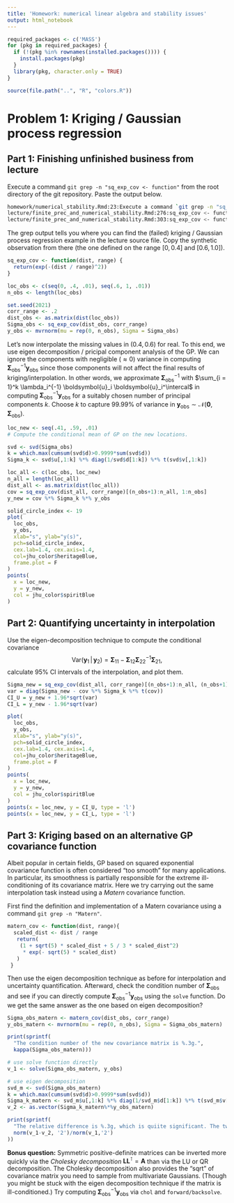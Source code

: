 ```yaml
---
title: 'Homework: numerical linear algebra and stability issues'
output: html_notebook
---
```


```r
required_packages <- c('MASS')
for (pkg in required_packages) {
  if (!(pkg %in% rownames(installed.packages()))) {
    install.packages(pkg)
  }
  library(pkg, character.only = TRUE)
}

source(file.path("..", "R", "colors.R"))
```


# Problem 1: Kriging / Gaussian process regression

## Part 1: Finishing unfinished business from lecture

Execute a command `git grep -n "sq_exp_cov <- function"` from the root directory of the git repository.
Paste the output below.

```zsh
homework/numerical_stability.Rmd:23:Execute a command `git grep -n "sq_exp_cov <- function"` from the root directory of the git repository.
lecture/finite_prec_and_numerical_stability.Rmd:276:sq_exp_cov <- function(dist, range) {
lecture/finite_prec_and_numerical_stability.Rmd:303:sq_exp_cov <- function(dist, range) {
```

The grep output tells you where you can find the (failed) kriging / Gaussian process regression example in the lecture source file.
Copy the synthetic observation from there (the one defined on the range $[0, 0.4]$ and $[0.6, 1.0]$).

```r
sq_exp_cov <- function(dist, range) {
  return(exp(-(dist / range)^2))
}

loc_obs <- c(seq(0, .4, .01), seq(.6, 1, .01))
n_obs <- length(loc_obs)

set.seed(2021)
corr_range <- .2
dist_obs <- as.matrix(dist(loc_obs))
Sigma_obs <- sq_exp_cov(dist_obs, corr_range)
y_obs <- mvrnorm(mu = rep(0, n_obs), Sigma = Sigma_obs)
```

Let's now interpolate the missing values in $(0.4, 0.6)$ for real.
To this end, we use eigen decomposition / pricipal component analysis of the GP.
We can ignore the components with negligible ($\approx 0$) variance in computing $\boldsymbol{\Sigma}_{\textrm{obs}}^{-1} \boldsymbol{y}_{\textrm{obs}}$ since those components will not affect the final results of kriging/interpolation.
In other words, we approximate $\boldsymbol{\Sigma}_{\textrm{obs}}^{-1}$ with $\sum_{i = 1}^k \lambda_i^{-1} \boldsymbol{u}_i \boldsymbol{u}_i^\intercal$ in computing $\boldsymbol{\Sigma}_{\textrm{obs}}^{-1} \boldsymbol{y}_{\textrm{obs}}$ for a suitably chosen number of principal components $k$.
Choose $k$ to capture $99.99$\% of variance in $\boldsymbol{y}_{\textrm{obs}} \sim \mathcal{N}(\boldsymbol{0}, \boldsymbol{\Sigma}_{\textrm{obs}})$.

```r
loc_new <- seq(.41, .59, .01)
# Compute the conditional mean of GP on the new locations.
```

```r
svd <- svd(Sigma_obs)
k = which.max(cumsum(svd$d)>0.9999*sum(svd$d))
Sigma_k <- svd$u[,1:k] %*% diag(1/svd$d[1:k]) %*% t(svd$v[,1:k])

loc_all <- c(loc_obs, loc_new)
n_all = length(loc_all)
dist_all <- as.matrix(dist(loc_all))
cov = sq_exp_cov(dist_all, corr_range)[(n_obs+1):n_all, 1:n_obs]
y_new = cov %*% Sigma_k %*% y_obs

solid_circle_index <- 19
plot(
  loc_obs,
  y_obs,
  xlab="s", ylab="y(s)", 
  pch=solid_circle_index,
  cex.lab=1.4, cex.axis=1.4, 
  col=jhu_color$heritageBlue, 
  frame.plot = F
)
points(
  x = loc_new,
  y = y_new,
  col = jhu_color$spiritBlue
)
```

## Part 2: Quantifying uncertainty in interpolation
Use the eigen-decomposition technique to compute the conditional covariance 
$$\textrm{Var}(\boldsymbol{y}_1 \, | \, \boldsymbol{y}_2)
  = \boldsymbol{\Sigma}_{11} - \boldsymbol{\Sigma}_{12} \boldsymbol{\Sigma}_{22}^{-1} \boldsymbol{\Sigma}_{21},$$
calculate 95% CI intervals of the interpolation, and plot them.
```r
Sigma_new = sq_exp_cov(dist_all, corr_range)[(n_obs+1):n_all, (n_obs+1):n_all]
var = diag(Sigma_new - cov %*% Sigma_k %*% t(cov))
CI_U = y_new + 1.96*sqrt(var)
CI_L = y_new - 1.96*sqrt(var)

plot(
  loc_obs,
  y_obs,
  xlab="s", ylab="y(s)", 
  pch=solid_circle_index,
  cex.lab=1.4, cex.axis=1.4, 
  col=jhu_color$heritageBlue, 
  frame.plot = F
)
points(
  x = loc_new,
  y = y_new,
  col = jhu_color$spiritBlue
)
points(x = loc_new, y = CI_U, type = 'l')
points(x = loc_new, y = CI_L, type = 'l')
```

## Part 3: Kriging based on an alternative GP covariance function

Albeit popular in certain fields, GP based on squared exponential covariance function is often considered "too smooth" for many applications.
In particular, its smoothness is partially responsible for the extreme ill-conditioning of its covariance matrix. 
Here we try carrying out the same interpolation task instead using a _Matern_ covariance function. 

First find the definition and implementation of a Matern covariance using a command `git grep -n "Matern"`.

```r
matern_cov <- function(dist, range){ 
  scaled_dist <- dist / range 
   return( 
    (1 + sqrt(5) * scaled_dist + 5 / 3 * scaled_dist^2)  
     * exp(- sqrt(5) * scaled_dist) 
   ) 
 } 
```

Then use the eigen decomposition technique as before for interpolation and uncertainty quantification.
Afterward, check the condition number of $\boldsymbol{\Sigma}_{\textrm{obs}}$ and see if you can directly compute $\boldsymbol{\Sigma}_{\textrm{obs}}^{-1} \boldsymbol{y}_{\textrm{obs}}$ using the `solve` function.
Do we get the same answer as the one based on eigen decomposition?

```r
Sigma_obs_matern <- matern_cov(dist_obs, corr_range)
y_obs_matern <- mvrnorm(mu = rep(0, n_obs), Sigma = Sigma_obs_matern)

print(sprintf(
  "The condition number of the new covariance matrix is %.3g.", 
  kappa(Sigma_obs_matern)))

# use solve function directly
v_1 <- solve(Sigma_obs_matern, y_obs)

# use eigen decomposition
svd_m <- svd(Sigma_obs_matern)
k = which.max(cumsum(svd$d)>0.9999*sum(svd$d))
Sigma_k_matern <- svd_m$u[,1:k] %*% diag(1/svd_m$d[1:k]) %*% t(svd_m$v[,1:k])
v_2 <- as.vector(Sigma_k_matern%*%y_obs_matern)

print(sprintf(
  "The relative difference is %.3g, which is quiite significant. The two methods give very different answers.",
  norm(v_1-v_2, '2')/norm(v_1,'2')
))

```

**Bonus question:** Symmetric positive-definite matrices can be inverted more quickly via the _Cholesky decomposition_ $\boldsymbol{L} \boldsymbol{L}^\intercal = \boldsymbol{A}$ than via the LU or QR decomposition. 
<!-- The LU decomposition takes $O(2 n^3 / 3)$, QR $O(4 n^3 / 3)$, and Cholesky $O(n^3 / 3)$ operations. -->
The Cholesky decomposition also provides the "sqrt" of covariance matrix you need to sample from multivariate Gaussians.
(Though you might be stuck with the eigen decomposition technique if the matrix is ill-conditioned.)
Try computing $\boldsymbol{\Sigma}_{\textrm{obs}}^{-1} \boldsymbol{y}_{\textrm{obs}}$ via `chol` and `forward/backsolve`.